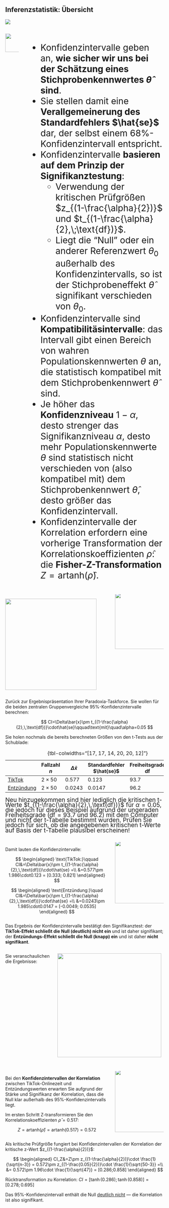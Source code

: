 <!----------------->
<!--- New slide --->
<!----------------->
## Inferenzstatistik: Übersicht

<div class="vspace-large"></div>

![](images/inference_overview.png)



<!----------------->
<!--- New slide --->
<!----------------->
##
:::: {.columns}
::: {.column width="9%"}
::: {style="margin-top:-15px"}
![](images/summary.png){width=60px}
:::
:::
::: {.column width="91%"}
::: {.summary style="margin-top: 25px; margin-bottom: -15px; padding-top: 0px; padding-bottom: 0px; font-size: 28px"}
- Konfidenzintervalle geben an, **wie sicher wir uns bei der Schätzung eines Stichprobenkennwertes $\hat{\theta}$ sind**.
- Sie stellen damit eine **Verallgemeinerung des Standardfehlers $\hat{se}$** dar, der selbst einem 68%-Konfidenzintervall entspricht.
- Konfidenzintervalle **basieren auf dem Prinzip der Signifikanztestung**: 
    - Verwendung der kritischen Prüfgrößen $z_{(1-\frac{\alpha}{2})}$ und $t_{(1-\frac{\alpha}{2},\;\text{df})}$.
    - Liegt die "Null" oder ein anderer Referenzwert $\theta_0$ außerhalb des Konfidenzintervalls, so ist der Stichprobeneffekt $\hat{\theta}$ signifikant verschieden von $\theta_0$.
- Konfidenzintervalle sind **Kompatibilitäsintervalle**: das Intervall gibt einen Bereich von wahren Populationskennwerten $\theta$ an, die statistisch kompatibel mit dem Stichprobenkennwert $\hat{\theta}$ sind.
- Je höher das **Konfidenzniveau** $1-\alpha$, desto strenger das Signifikanzniveau $\alpha$, desto mehr Populationskennwerte $\theta$ sind statistisch nicht verschieden von (also kompatibel mit) dem Stichprobenkennwert $\hat{\theta}$, desto größer das Konfidenzintervall.
- Konfidenzintervalle der Korrelation erfordern eine vorherige Transformation der Korrelationskoeffizienten $\hat{\rho}$: die **Fisher-Z-Transformation** $Z = \text{artanh}({\hat{\rho}})$.
:::
:::
::::

## {.blackslide .center}

<div class="vspace-small"></div>

:::: {.columns}
::: {.column width="68%"}

![](images/paradoxia_histogram_inflammation_sem_nonsig.png){height=290px}

:::
::: {.column width="32%"}
::: {.content-hidden when-format="pdf"}
![](images/paradoxia_group_of_scientists.png){.hcenter-image height=180px style="margin-top:-20px !important"}

:::
:::
::::

Zurück zur Ergebnispräsentation Ihrer Paradoxia-Taskforce. Sie wollen für die beiden zentralen Gruppenvergleiche 95%-Konfidenzintervalle berechnen:

$$
CI=\Delta\bar{x}\pm t_{(1-\frac{\alpha}{2},\,\text{df})}\cdot\hat{se}\qquad\text{mit}\quad\alpha=0.05
$$

Sie holen nochmals die bereits berechneten Größen von den t-Tests aus der Schublade:

<!---  Table --->
||Fallzahl $n$|$\Delta\bar{x}$ |Standardfehler $\hat{se}$|Freiheitsgrade $\text{df}$|$t_{(0.975,\,\text{df})}$|
|-|-|-|-|-|-|
| [TikTok]{.underline} | $2\times 50$ | $0.577$ | ${0.123}$ | $93.7$ | $1.986$|
| [Entzündung]{.underline} | $2\times 50$ |$0.0243$ | ${0.0147}$ | $96.2$ |$1.985$ |

: {tbl-colwidths="[17, 17, 14, 20, 20, 12]"}

<div class="vspace-small"></div>

[Neu hinzugekommen sind hier lediglich die kritischen t-Werte $t_{(1-\frac{\alpha}{2},\,\text{df})}$ für $\alpha=0.05$, die jedoch für dieses Beispiel aufgrund der ungeraden Freiheitsgrade ($\text{df}=93.7$ und $96.2$) mit dem Computer und nicht der t-Tabelle bestimmt wurden. Prüfen Sie jedoch für sich, ob die angegebenen kritischen t-Werte auf Basis der t-Tabelle plausibel erscheinen!]{style="font-size: 19px; line-height: 0.85; display: block"}

## {.blackslide .center}

<div class="vspace-small"></div>

:::: {.columns}
::: {.column width="68%"}

Damit lauten die Konfidenzintervalle:

$$
\begin{aligned}
\text{TikTok:}\qquad CI&=\Delta\bar{x}\pm t_{(1-\frac{\alpha}{2},\,\text{df})}\cdot\hat{se} =\\ 
&=0.577\pm 1.986\cdot0.123 = [0.333; 0.821]
\end{aligned}
$$

$$
\begin{aligned}
\text{Entzündung:}\quad CI&=\Delta\bar{x}\pm t_{(1-\frac{\alpha}{2},\,\text{df})}\cdot\hat{se} =\\ 
&=0.0243\pm 1.985\cdot0.0147 = [-0.0049; 0.0535]
\end{aligned}
$$

:::
::: {.column width="32%"}
::: {.content-hidden when-format="pdf"}
![](images/paradoxia_group_of_scientists.png){.hcenter-image height=200px style="margin-top:-20px !important"}

:::
:::
::::

Das Ergebnis der Konfidenzintervalle bestätigt den Signifikanztest: der **TikTok-Effekt schließt die Null (deutlich) nicht ein** und ist daher signifikant; der **Entzündungs-Effekt schließt die Null (knapp) ein** und ist daher **nicht signifikant**.

:::: {.columns}
::: {.column width="30%"}
Sie veranschaulichen die Ergebnisse:
:::
::: {.column width="70%"}
![](images/paradoxia_ci.png){height=330px}
:::
::::




## {.blackslide .center}

<div class="vspace-small"></div>

:::: {.columns}
::: {.column width="68%"}

Bei den **Konfidenzintervallen der Korrelation** zwischen TikTok-Onlinezeit und Entzündungswerten erwarten Sie aufgrund der Stärke und Signifikanz der Korrelation, dass die Null klar außerhalb des 95%-Konfidenzintervalls liegt.

Im ersten Schritt Z-transformieren Sie den Korrelationskoeffizienten $\hat{\rho}=0.517$:

$$
Z = \text{artanh}({\hat{\rho}}) = \text{artanh}({0.517}) = 0.572
$$

:::
::: {.column width="32%"}
::: {.content-hidden when-format="pdf"}
![](images/paradoxia_group_of_scientists.png){.hcenter-image height=200px style="margin-top:-20px !important"}

:::
:::
::::

Als kritische Prüfgröße fungiert bei Konfidenzintervallen der Korrelation der kritische z-Wert $z_{(1-\frac{\alpha}{2})}$:

$$
\begin{aligned}
CI_Z&=Z\pm z_{(1-\frac{\alpha}{2})}\cdot \frac{1}{\sqrt{n-3}} = 0.572\pm z_{(1-\frac{0.05}{2})}\cdot  \frac{1}{\sqrt{50-3}} =\\
&= 0.572\pm 1.96\cdot \frac{1}{\sqrt{47}} = [0.286;0.858]
\end{aligned}
$$


Rücktransformation zu Korrelation: $CI = [\tanh(0.286);\tanh(0.858)] = [0.278; 0.695]$

Das 95%-Konfidenzintervall enthält die Null [deutlich nicht]{.underline} &mdash; die Korrelation ist also signifikant.


<!-- ## {.blackslide .center}

<div class="vspace-small"></div>

:::: {.columns}
::: {.column width="68%"}
Wie erwartet liegt der Korrelationskoeffizient $\hat{\rho}=0.517$ mit einem 95%-Konfidenzintervall von $[0.278; 0.695]$ klar im positiven Bereich.

Auch für diese Zusammenhangsanalyse erstellen Sie eine verfeinerte Abbildung, in der
 Sie zusätzlich zur Regressionssteigung auch deren Konfidenzintervall zeigen (dessen Berechnung Sie aber Ihrem Statistikprogramm überlassen):

:::
::: {.column width="32%"}
::: {.content-hidden when-format="pdf"}
![](images/paradoxia_group_of_scientists.png){.hcenter-image height=200px style="margin-top:-20px !important"}

:::
:::
::::

<div class="vspace-medium"></div>

![](images/paradoxia_ci_reg.png){height=400px} -->